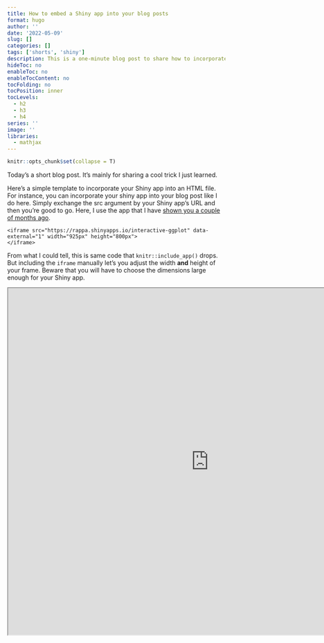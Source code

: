 ```yaml
---
title: How to embed a Shiny app into your blog posts
format: hugo
author: ''
date: '2022-05-09'
slug: []
categories: []
tags: ['shorts', 'shiny']
description: This is a one-minute blog post to share how to incorporate Shiny apps in blog posts.
hideToc: no
enableToc: no
enableTocContent: no
tocFolding: no
tocPosition: inner
tocLevels:
  - h2
  - h3
  - h4
series: ''
image: ''
libraries:
  - mathjax
---
```


```r
knitr::opts_chunk$set(collapse = T)
```

Today's a short blog post.
It's mainly for sharing a cool trick I just learned.

Here's a simple template to incorporate your Shiny app into an HTML file.
For instance, you can incorporate your shiny app into your blog post like I do here.
Simply exchange the src argument by your Shiny app's URL and then you're good to go.
Here, I use the app that I have [shown you a couple of months ago](https://albert-rapp.de/post/2022-01-17-drawing-a-ggplot-interactively/).

```
<iframe src="https://rappa.shinyapps.io/interactive-ggplot" data-external="1" width="925px" height="800px">
</iframe>
```

From what I could tell, this is same code that `knitr::include_app()` drops.
But including the `iframe` manually let's you adjust the width **and** height of your
frame.
Beware that you will have to choose the dimensions large enough for your Shiny app.

<iframe src="https://rappa.shinyapps.io/interactive-ggplot" data-external="1" width="925px" height="800px">
</iframe>



